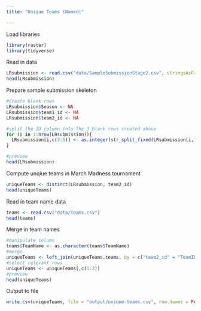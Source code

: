---
title: "Unique Teams (Named)"

---

Load libraries
```{r, warning=FALSE, message=FALSE}
library(raster)
library(tidyverse)
```

Read in data
```{r}
LRsubmission <- read.csv("data/SampleSubmissionStage2.csv", stringsAsFactors = FALSE)
head(LRsubmission)
```

Prepare sample submission skeleton
```{r}
#Create blank rows
LRsubmission$Season <- NA
LRsubmission$team1_id <- NA
LRsubmission$team2_id <- NA

#split the ID column into the 3 blank rows created above
for (i in 1:nrow(LRsubmission)){
  LRsubmission[i,c(3:5)] <- as.integer(str_split_fixed(LRsubmission[i,1], "_", 3))
}

#preview
head(LRsubmission)
```

Compute unqiue teams in March Madness tournament
```{r}
uniqueTeams <- distinct(LRsubmission, team2_id)
head(uniqueTeams)
```

Read in team name data
```{r}
teams <- read.csv("data/Teams.csv")
head(teams)
```

Merge in team names
```{r}
#manipulate column
teams$TeamName <- as.character(teams$TeamName)
#merge
uniqueTeams <- left_join(uniqueTeams,teams, by = c("team2_id" = "TeamID"))
#select relevant rows
uniqueTeams <- uniqueTeams[,c(1:2)]
#preview
head(uniqueTeams)
```

Output to file
```{r}
write.csv(uniqueTeams, file = "output/unique-teams.csv", row.names = FALSE)
```








